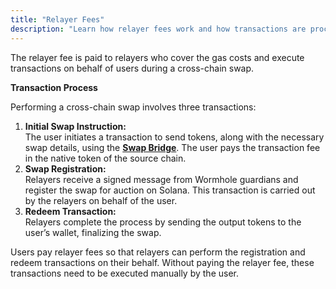 ```yaml
---
title: "Relayer Fees"
description: "Learn how relayer fees work and how transactions are processed in Mayan cross-chain swaps."
---
```


The relayer fee is paid to relayers who cover the gas costs and execute transactions on behalf of users during a cross-chain swap.

**Transaction Process**

Performing a cross-chain swap involves three transactions:

1. **Initial Swap Instruction:**\
   The user initiates a transaction to send tokens, along with the necessary swap details, using the [**Swap Bridge**](https://www.perplexity.ai/architecture/wh-swap). The user pays the transaction fee in the native token of the source chain.
2. **Swap Registration:**\
   Relayers receive a signed message from Wormhole guardians and register the swap for auction on Solana. This transaction is carried out by the relayers on behalf of the user.
3. **Redeem Transaction:**\
   Relayers complete the process by sending the output tokens to the user’s wallet, finalizing the swap.

Users pay relayer fees so that relayers can perform the registration and redeem transactions on their behalf. Without paying the relayer fee, these transactions need to be executed manually by the user.